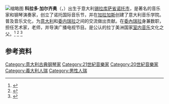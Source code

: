 {{Expand language|1=en|time=2020-12-18T06:09:41+00:00}}
[[File:Corrado_Galzio_-_Caracas_-_2009.jpg|缩略图]]
'''科拉多·加尔齐奥'''（{{lang-it|Corrado Galzio}}，{{bd|1919年|11月3日|2020年|4月19日|catIdx=Galzio}}）出生于意大利[[锡拉库萨省|锡拉库萨省]][[诺托|诺托市]]，是著名的音乐家和钢琴演奏家，创立了诺托国际音乐节，并在[[卡拉卡斯|加拉加斯]]创建了意大利音乐学院。普及音乐文化，为[[意大利|意大利]]和[[委內瑞拉|委内瑞拉]]之间的交流做出贡献。在[[委內瑞拉|委內瑞拉]]身兼数职，担任艺术家，老师，并导演广播电视节目。是公认的拉丁美洲国家[[室内乐|室内音乐]]文化之父。<ref>{{Cite book|last=Castelli|first=Michele|title=La vida fantástica de Corrado Galzio|publisher=Editorial Melvin|year=2008|isbn=978-980-12-3013-7|location=Caracas, Venezuela|pages=157}}</ref> <ref name=":4">{{Cite web|title=Soundtrack cotidiano: Tema con variaciones en el blog: Corrado Galzio In Memoriam|url=https://soundtrackcotidiano.blogspot.com/2020/09/tema-con-variaciones-en-el-blog-corrado.html|accessdate=2020-11-12|author=Ponte|date=2020-09-02|first=Einar Goyo|work=Soundtrack cotidiano|archive-date=2020-11-27|archive-url=https://web.archive.org/web/20201127051836/https://soundtrackcotidiano.blogspot.com/2020/09/tema-con-variaciones-en-el-blog-corrado.html|dead-url=no}}</ref> <ref name=":5">{{Cite web|title=GLI ITALIANI IN VENEZUELA: UN PATRIMONIO DA DIFENDERE|url=https://www.limesonline.com/cartaceo/gli-italiani-in-venezuela-un-patrimonio-da-difendere|accessdate=2020-11-12|author=Limes|date=2019-04-16|first=Redazione|work=Limes|language=it|archive-date=2020-11-27|archive-url=https://web.archive.org/web/20201127072048/https://www.limesonline.com/cartaceo/gli-italiani-in-venezuela-un-patrimonio-da-difendere|dead-url=no}}</ref>

==参考资料==
{{reflist}}

{{Authority control}}
{{DEFAULTSORT:Galzio, Corrado}}
[[Category:意大利古典钢琴家|Category:意大利古典钢琴家]]
[[Category:21世紀音樂家|Category:21世紀音樂家]]
[[Category:20世紀音樂家|Category:20世紀音樂家]]
[[Category:義大利人瑞|Category:義大利人瑞]]
[[Category:男性人瑞|Category:男性人瑞]]